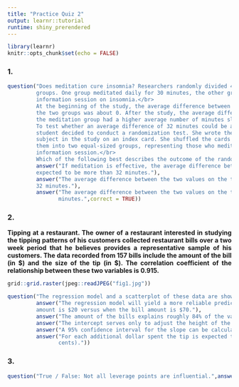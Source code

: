 ```yaml
---
title: "Practice Quiz 2"
output: learnr::tutorial
runtime: shiny_prerendered
---
```


```r
library(learnr)
knitr::opts_chunk$set(echo = FALSE)
```
<style>body{text-align: justify}</style>

### 1.

```r
question("Does meditation cure insomnia? Researchers randomly divided 400 people into two equal-sized 
         groups. One group meditated daily for 30 minutes, the other group attended a 2-hour 
         information session on insomnia.</br>
         At the beginning of the study, the average difference between the number of minutes slept between 
         the two groups was about 0. After the study, the average difference was about 32 minutes, and 
         the meditation group had a higher average number of minutes slept.</br>
         To test whether an average difference of 32 minutes could be attributed to chance, a statistics 
         student decided to conduct a randomization test. She wrote the number of minutes slept by each 
         subject in the study on an index card. She shuffled the cards together very well, and then dealt 
         them into two equal-sized groups, representing those who meditated and those who attended the
         information session.</br>
         Which of the following best describes the outcome of the randomization test.",
         answer("If meditation is effective, the average difference between the values on the two stacks of cards is 
         expected to be more than 32 minutes."),
         answer("The average difference between the two values on the two stacks of cards is expected to be about 
         32 minutes."),
         answer("The average difference between the two values on the two stacks of cards is expected to be about 0
                minutes.",correct = TRUE))
```

### 2.

<b>Tipping at a restaurant. The owner of a restaurant interested in studying the tipping patterns of his customers
collected restaurant bills over a two week period that he believes provides a representative sample of his customers.
The data recorded from 157 bills include the amount of the bill (in \$) and the size of the tip (in \$). The 
correlation coefficient of the relationship between these two variables is 0.915.</b>

```r
grid::grid.raster(jpeg::readJPEG("fig1.jpg"))
```

```r
question("The regression model and a scatterplot of these data are shown below. Which of the following is false?",
         answer("The regression model will yield a more reliable prediction for the size of the tip when the bill 
         amount is $20 versus when the bill amount is $70."),
         answer("The amount of the bills explains roughly 84% of the variability in the sizes of the tips."),
         answer("The intercept serves only to adjust the height of the regression line."),
         answer("A 95% confidence interval for the slope can be calculated as 0.18±(28.25×0.01)",correct = TRUE),
         answer("For each additional dollar spent the tip is expected to be higher on average by $0.18 (18
                cents)."))
```

### 3.

```r
question("True / False: Not all leverage points are influential.",answer("TRUE",correct = TRUE),answer("FALSE"))
```